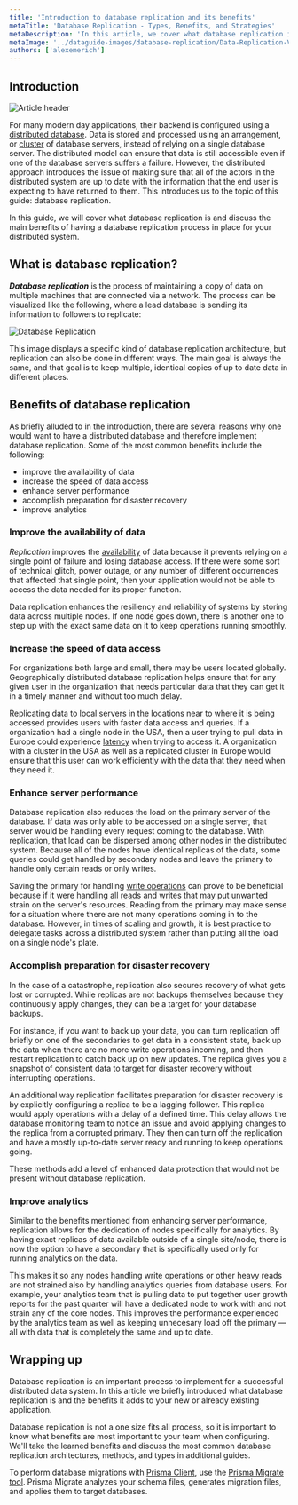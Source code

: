```yaml
---
title: 'Introduction to database replication and its benefits'
metaTitle: 'Database Replication - Types, Benefits, and Strategies'
metaDescription: 'In this article, we cover what database replication is and its most common benefits. Learn more about the advantages of database replication.'
metaImage: '../dataguide-images/database-replication/Data-Replication-V2.png'
authors: ['alexemerich']
---
```


## Introduction

![Article header](../../dataguide-images/database-replication/Data-Replication-V2.png)

For many modern day applications, their backend is configured using a [distributed database](/intro/database-glossary#distributed-database). Data is stored and processed using an arrangement, or [cluster](/intro/database-glossary#cluster) of database servers, instead of relying on a single database server. The distributed model can ensure that data is still accessible even if one of the database servers suffers a failure. However, the distributed approach introduces the issue of making sure that all of the actors in the distributed system are up to date with the information that the end user is expecting to have returned to them. This introduces us to the topic of this guide: database replication.

In this guide, we will cover what database replication is and discuss the main benefits of having a database replication process in place for your distributed system.

## What is database replication?

**_Database replication_** is the process of maintaining a copy of data on multiple machines that are connected via a network. The process can be visualized like the following, where a lead database is sending its information to followers to replicate:

![Database Replication](../../dataguide-images/database-replication/Full-Data-Replication.png)

This image displays a specific kind of database replication architecture, but replication can also be done in different ways. The main goal is always the same, and that goal is to keep multiple, identical copies of up to date data in different places.

## Benefits of database replication

As briefly alluded to in the introduction, there are several reasons why one would want to have a distributed database and therefore implement database replication. Some of the most common benefits include the following:

- improve the availability of data
- increase the speed of data access
- enhance server performance
- accomplish preparation for disaster recovery
- improve analytics

### Improve the availability of data

_Replication_ improves the [availability](/intro/database-glossary#availability) of data because it prevents relying on a single point of failure and losing database access. If there were some sort of technical glitch, power outage, or any number of different occurrences that affected that single point, then your application would not be able to access the data needed for its proper function.

Data replication enhances the resiliency and reliability of systems by storing data across multiple nodes. If one node goes down, there is another one to step up with the exact same data on it to keep operations running smoothly.

### Increase the speed of data access

For organizations both large and small, there may be users located globally. Geographically distributed database replication helps ensure that for any given user in the organization that needs particular data that they can get it in a timely manner and without too much delay.

Replicating data to local servers in the locations near to where it is being accessed provides users with faster data access and queries. If a organization had a single node in the USA, then a user trying to pull data in Europe could experience [latency](/serverless/serverless-glossary#latency) when trying to access it. A organization with a cluster in the USA as well as a replicated cluster in Europe would ensure that this user can work efficiently with the data that they need when they need it.

### Enhance server performance

Database replication also reduces the load on the primary server of the database. If data was only able to be accessed on a single server, that server would be handling every request coming to the database. With replication, that load can be dispersed among other nodes in the distributed system. Because all of the nodes have identical replicas of the data, some queries could get handled by secondary nodes and leave the primary to handle only certain reads or only writes.

Saving the primary for handling [write operations](/intro/database-glossary#write-operation) can prove to be beneficial because if it were handling all [reads](/intro/database-glossary#read-operation) and writes that may put unwanted strain on the server's resources. Reading from the primary may make sense for a situation where there are not many operations coming in to the database. However, in times of scaling and growth, it is best practice to delegate tasks across a distributed system rather than putting all the load on a single node's plate.

### Accomplish preparation for disaster recovery

In the case of a catastrophe, replication also secures recovery of what gets lost or corrupted.
While replicas are not backups themselves because they continuously apply changes, they can be a target for your database backups.

For instance, if you want to back up your data, you can turn replication off briefly on one of the secondaries to get data in a consistent state, back up the data when there are no more write operations incoming, and then restart replication to catch back up on new updates. The replica gives you a snapshot of consistent data to target for disaster recovery without interrupting operations.

An additional way replication facilitates preparation for disaster recovery is by explicitly configuring a replica to be a lagging follower. This replica would apply operations with a delay of a defined time. This delay allows the database monitoring team to notice an issue and avoid applying changes to the replica from a corrupted primary. They then can turn off the replication and have a mostly up-to-date server ready and running to keep operations going.

These methods add a level of enhanced data protection that would not be present without database replication.

### Improve analytics

Similar to the benefits mentioned from enhancing server performance, replication allows for the dedication of nodes specifically for analytics. By having exact replicas of data available outside of a single site/node, there is now the option to have a secondary that is specifically used only for running analytics on the data.

This makes it so any nodes handling write operations or other heavy reads are not strained also by handling analytics queries from database users. For example, your analytics team that is pulling data to put together user growth reports for the past quarter will have a dedicated node to work with and not strain any of the core nodes. This improves the performance experienced by the analytics team as well as keeping unnecesary load off the primary — all with data that is completely the same and up to date.

## Wrapping up

Database replication is an important process to implement for a successful distributed data system. In this article we briefly introduced what database replication is and the benefits it adds to your new or already existing application.

Database replication is not a one size fits all process, so it is important to know what benefits are most important to your team when configuring. We'll take the learned benefits and discuss the most common database replication architectures, methods, and types in additional guides.

<PrismaOutlinks>

To perform database migrations with [Prisma Client](https://www.prisma.io/docs/orm/prisma-client), use the [Prisma Migrate tool](https://www.prisma.io/docs/orm/prisma-migrate). Prisma Migrate analyzes your schema files, generates migration files, and applies them to target databases.

</PrismaOutlinks>
